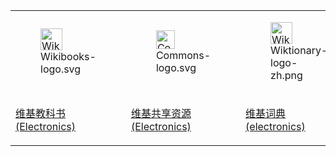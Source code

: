 {| align="center" style="font-size:small; text-align:left;" width="100%"
|- align="center"
|[[File:Wikibooks-logo.svg|35px]]
|[[File:Commons-logo.svg|30px]]
|[[File:Wiktionary-logo-zh.png|35px]]
|- align="center"
|[[Wikibooks:Category:Electronics|维基教科书<br/>(Electronics)]]
|[[Commons:Category:Electronics|维基共享资源<br/>(Electronics)]]
|[[Wiktionary:en:electronics|维基词典<br/>(electronics)]]
|}